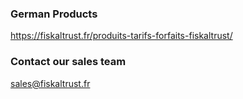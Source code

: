 ### German Products
https://fiskaltrust.fr/produits-tarifs-forfaits-fiskaltrust/

### Contact our sales team
sales@fiskaltrust.fr
